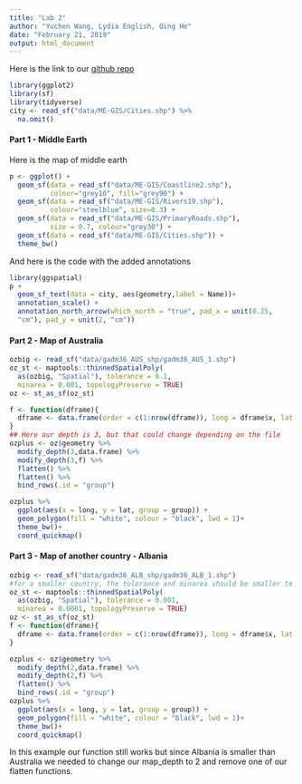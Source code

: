 ```yaml
---
title: "Lab 2"
author: "Yuchen Wang, Lydia English, Qing He"
date: "February 21, 2019"
output: html_document
---
```


Here is the link to our [github repo](https://github.com/lydiaPenglish/Lab-2)


```r
library(ggplot2)
library(sf)
library(tidyverse)
city <- read_sf("data/ME-GIS/Cities.shp") %>%
  na.omit()
```

#### Part 1 - Middle Earth

Here is the map of middle earth

```r
p <- ggplot() +
  geom_sf(data = read_sf("data/ME-GIS/Coastline2.shp"), 
          colour="grey10", fill="grey90") +
  geom_sf(data = read_sf("data/ME-GIS/Rivers19.shp"), 
          colour="steelblue", size=0.3) +
  geom_sf(data = read_sf("data/ME-GIS/PrimaryRoads.shp"), 
          size = 0.7, colour="grey30") +
  geom_sf(data = read_sf("data/ME-GIS/Cities.shp")) +
  theme_bw()

```

And here is the code with the added annotations

```r
library(ggspatial)
p + 
  geom_sf_text(data = city, aes(geometry,label = Name))+
  annotation_scale() +
  annotation_north_arrow(which_north = "true", pad_x = unit(0.25,
  "cm"), pad_y = unit(2, "cm"))


```

#### Part 2 - Map of Australia

```r
ozbig <- read_sf("data/gadm36_AUS_shp/gadm36_AUS_1.shp")
oz_st <- maptools::thinnedSpatialPoly(
  as(ozbig, "Spatial"), tolerance = 0.1, 
  minarea = 0.001, topologyPreserve = TRUE)
oz <- st_as_sf(oz_st)

f <- function(dframe){
  dframe <- data.frame(order = c(1:nrow(dframe)), long = dframe$x, lat = dframe$y)
}
## Here our depth is 3, but that could change depending on the file
ozplus <- oz$geometry %>% 
  modify_depth(3,data.frame) %>% 
  modify_depth(3,f) %>%
  flatten() %>%
  flatten() %>%
  bind_rows(.id = "group")

ozplus %>% 
  ggplot(aes(x = long, y = lat, group = group)) + 
  geom_polygon(fill = "white", colour = "black", lwd = 1)+
  theme_bw()+
  coord_quickmap()
```

#### Part 3 - Map of another country - Albania

```r
ozbig <- read_sf("data/gadm36_ALB_shp/gadm36_ALB_1.shp")
#for a smaller country, the tolerance and minarea should be smaller to draw a pretty map
oz_st <- maptools::thinnedSpatialPoly(
  as(ozbig, "Spatial"), tolerance = 0.001, 
  minarea = 0.0001, topologyPreserve = TRUE) 
oz <- st_as_sf(oz_st)
f <- function(dframe){
  dframe <- data.frame(order = c(1:nrow(dframe)), long = dframe$x, lat = dframe$y)
}

ozplus <- oz$geometry %>% 
  modify_depth(2,data.frame) %>% 
  modify_depth(2,f) %>%
  flatten() %>%
  bind_rows(.id = "group")
ozplus %>% 
  ggplot(aes(x = long, y = lat, group = group)) + 
  geom_polygon(fill = "white", colour = "black", lwd = 1)+
  theme_bw()+
  coord_quickmap()
```

In this example our function still works but since Albania is smaller than Australia we needed to change our map_depth to 2 and remove one of our flatten functions. 